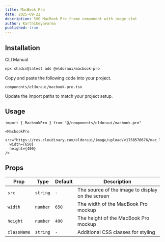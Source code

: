 ```yaml
---
title: MacBook Pro
date: 2025-09-22
description: SVG MacBook Pro frame component with image slot
author: Karthikeyavarma
published: true
---
```


<ComponentPreview name="macbook-pro-demo" />

## Installation

<Tabs defaultValue="cli">

<TabsList>
  <TabsTrigger value="cli">CLI</TabsTrigger>
  <TabsTrigger value="manual">Manual</TabsTrigger>
</TabsList>
<TabsContent value="cli">

```bash
npx shadcn@latest add @eldoraui/macbook-pro
```

</TabsContent>

<TabsContent value="manual">

<Steps>

<Step>Copy and paste the following code into your project.</Step>

`components/eldoraui/macbook-pro.tsx`

<ComponentSource name="macbook-pro" />

<Step>Update the import paths to match your project setup.</Step>

</Steps>

</TabsContent>

</Tabs>

## Usage

```tsx showLineNumbers
import { MacbookPro } from "@/components/eldoraui/macbook-pro"
```

```tsx showLineNumbers
<MacbookPro
  src="https://res.cloudinary.com/eldoraui/image/upload/v1758570676/mac_llxzg3.jpg"
  width={650}
  height={400}
/>
```

## Props

| Prop        | Type     | Default | Description                                      |
| ----------- | -------- | ------- | ------------------------------------------------ |
| `src`       | `string` | `-`     | The source of the image to display on the screen |
| `width`     | `number` | `650`   | The width of the MacBook Pro mockup              |
| `height`    | `number` | `400`   | The height of the MacBook Pro mockup             |
| `className` | `string` | `-`     | Additional CSS classes for styling               |
